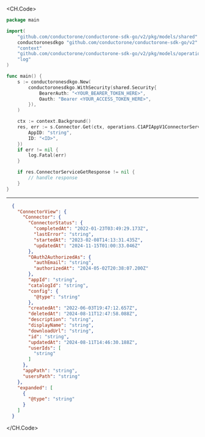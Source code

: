 
<CH.Code>
```go Get.go
package main

import(
	"github.com/conductorone/conductorone-sdk-go/v2/pkg/models/shared"
	conductoronesdkgo "github.com/conductorone/conductorone-sdk-go/v2"
	"context"
	"github.com/conductorone/conductorone-sdk-go/v2/pkg/models/operations"
	"log"
)

func main() {
    s := conductoronesdkgo.New(
        conductoronesdkgo.WithSecurity(shared.Security{
            BearerAuth: "<YOUR_BEARER_TOKEN_HERE>",
            Oauth: "Bearer <YOUR_ACCESS_TOKEN_HERE>",
        }),
    )

    ctx := context.Background()
    res, err := s.Connector.Get(ctx, operations.C1APIAppV1ConnectorServiceGetRequest{
        AppID: "string",
        ID: "<ID>",
    })
    if err != nil {
        log.Fatal(err)
    }

    if res.ConnectorServiceGetResponse != nil {
        // handle response
    }
}
```
---

```json Example Response
  {
    "ConnectorView": {
      "Connector": {
        "ConnectorStatus": {
          "completedAt": "2022-01-23T03:49:29.173Z",
          "lastError": "string",
          "startedAt": "2023-02-08T14:13:31.435Z",
          "updatedAt": "2024-11-15T01:00:33.046Z"
        },
        "OAuth2AuthorizedAs": {
          "authEmail": "string",
          "authorizedAt": "2024-05-02T20:38:07.200Z"
        },
        "appId": "string",
        "catalogId": "string",
        "config": {
          "@type": "string"
        },
        "createdAt": "2022-06-03T19:47:12.657Z",
        "deletedAt": "2024-08-11T12:47:58.088Z",
        "description": "string",
        "displayName": "string",
        "downloadUrl": "string",
        "id": "string",
        "updatedAt": "2024-08-11T14:46:30.188Z",
        "userIds": [
          "string"
        ]
      },
      "appPath": "string",
      "usersPath": "string"
    },
    "expanded": [
      {
        "@type": "string"
      }
    ]
  }
```
</CH.Code>
